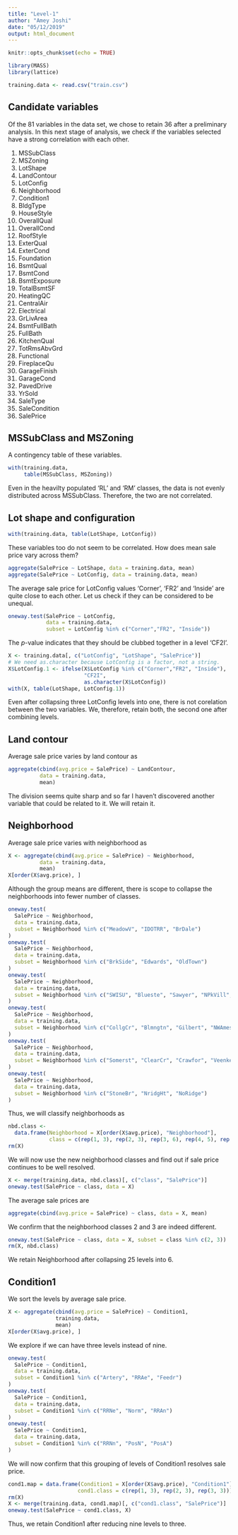 ```yaml
---
title: "Level-1"
author: "Amey Joshi"
date: "05/12/2019"
output: html_document
---
```


```r
knitr::opts_chunk$set(echo = TRUE)
```

```r
library(MASS)
library(lattice)

training.data <- read.csv("train.csv")
```

## Candidate variables
Of the $81$ variables in the data set, we chose to retain $36$ after a 
preliminary analysis. In this next stage of analysis, we check if the variables
selected have a strong correlation with each other.

1.  MSSubClass
2.  MSZoning
3.  LotShape
4.  LandContour
5.  LotConfig
6.  Neighborhood
7.  Condition1
8.  BldgType
9.  HouseStyle
10. OverallQual
11. OverallCond
12. RoofStyle
13. ExterQual
14. ExterCond
15. Foundation
16. BsmtQual
17. BsmtCond
18. BsmtExposure
19. TotalBsmtSF
20. HeatingQC
21. CentralAir
22. Electrical
23. GrLivArea
24. BsmtFullBath
25. FullBath
26. KitchenQual
27. TotRmsAbvGrd
28. Functional
29. FireplaceQu
30. GarageFinish
31. GarageCond
32. PavedDrive
33. YrSold
34. SaleType
35. SaleCondition
36. SalePrice

## MSSubClass and MSZoning
A contingency table of these variables.
```r
with(training.data,
     table(MSSubClass, MSZoning))
```

Even in the heavilty populated 'RL' and 'RM' classes, the data is not evenly 
distributed across MSSubClass. Therefore, the two are not correlated.

## Lot shape and configuration
```r
with(training.data, table(LotShape, LotConfig))
```

These variables too do not seem to be correlated. How does mean sale price vary
across them?
```r
aggregate(SalePrice ~ LotShape, data = training.data, mean)
aggregate(SalePrice ~ LotConfig, data = training.data, mean)
```

The average sale price for LotConfig values 'Corner', 'FR2' and 'Inside' are quite close to
each other. Let us check if they can be considered to be unequal.
```r
oneway.test(SalePrice ~ LotConfig,
            data = training.data,
            subset = LotConfig %in% c("Corner","FR2", "Inside"))
```

The $p$-value indicates that they should be clubbed together in a level 'CF2I'.
```r
X <- training.data[, c("LotConfig", "LotShape", "SalePrice")]
# We need as.character because LotConfig is a factor, not a string.
X$LotConfig.1 <- ifelse(X$LotConfig %in% c("Corner","FR2", "Inside"), 
                        "CF2I", 
                        as.character(X$LotConfig))
with(X, table(LotShape, LotConfig.1))
```

Even after collapsing three LotConfig levels into one, there is not corelation
between the two variables. We, therefore, retain both, the second one after
combining levels.


## Land contour
Average sale price varies by land contour as
```r
aggregate(cbind(avg.price = SalePrice) ~ LandContour, 
          data = training.data, 
          mean)
```

The division seems quite sharp and so far I haven't discovered another variable
that could be related to it. We will retain it.

## Neighborhood
Average sale price varies with neighborhood as
```r
X <- aggregate(cbind(avg.price = SalePrice) ~ Neighborhood,
          data = training.data,
          mean)
X[order(X$avg.price), ]
```

Although the group means are different, there is scope to collapse the 
neighborhoods into fewer number of classes.
```r
oneway.test(
  SalePrice ~ Neighborhood,
  data = training.data,
  subset = Neighborhood %in% c("MeadowV", "IDOTRR", "BrDale")
)
oneway.test(
  SalePrice ~ Neighborhood,
  data = training.data,
  subset = Neighborhood %in% c("BrkSide", "Edwards", "OldTown")
)
oneway.test(
  SalePrice ~ Neighborhood,
  data = training.data,
  subset = Neighborhood %in% c("SWISU", "Blueste", "Sawyer", "NPkVill", "NAmes", "Mitchel")
)
oneway.test(
  SalePrice ~ Neighborhood,
  data = training.data,
  subset = Neighborhood %in% c("CollgCr", "Blmngtn", "Gilbert", "NWAmes", "SawyerW")
)
oneway.test(
  SalePrice ~ Neighborhood,
  data = training.data,
  subset = Neighborhood %in% c("Somerst", "ClearCr", "Crawfor", "Veenker", "Timber")
)
oneway.test(
  SalePrice ~ Neighborhood,
  data = training.data,
  subset = Neighborhood %in% c("StoneBr", "NridgHt", "NoRidge")
)
```

Thus, we will classify neighborhoods as
```r
nbd.class <-
  data.frame(Neighborhood = X[order(X$avg.price), "Neighborhood"],
             class = c(rep(1, 3), rep(2, 3), rep(3, 6), rep(4, 5), rep(5, 5), rep(6, 3)))
rm(X)
```

We will now use the new neighborhood classes and find out if sale price 
continues to be well resolved.
```r
X <- merge(training.data, nbd.class)[, c("class", "SalePrice")]
oneway.test(SalePrice ~ class, data = X)
```

The average sale prices are
```r
aggregate(cbind(avg.price = SalePrice) ~ class, data = X, mean)
```

We confirm that the neighborhood classes 2 and 3 are indeed different.
```r
oneway.test(SalePrice ~ class, data = X, subset = class %in% c(2, 3))
rm(X, nbd.class)
```

We retain Neighborhood after collapsing $25$ levels into $6$.

## Condition1
We sort the levels by average sale price.
```r
X <- aggregate(cbind(avg.price = SalePrice) ~ Condition1,
               training.data,
               mean)
X[order(X$avg.price), ]
```

We explore if we can have three levels instead of nine.
```r
oneway.test(
  SalePrice ~ Condition1,
  data = training.data,
  subset = Condition1 %in% c("Artery", "RRAe", "Feedr")
)
oneway.test(
  SalePrice ~ Condition1,
  data = training.data,
  subset = Condition1 %in% c("RRNe", "Norm", "RRAn")
)
oneway.test(
  SalePrice ~ Condition1,
  data = training.data,
  subset = Condition1 %in% c("RRNn", "PosN", "PosA")
)
```

We will now confirm that this grouping of levels of Condition1 resolves sale 
price.
```r
cond1.map = data.frame(Condition1 = X[order(X$avg.price), "Condition1"],
                      cond1.class = c(rep(1, 3), rep(2, 3), rep(3, 3)))
rm(X)
X <- merge(training.data, cond1.map)[, c("cond1.class", "SalePrice")]
oneway.test(SalePrice ~ cond1.class, X)
```

Thus, we retain Condition1 after reducing nine levels to three.